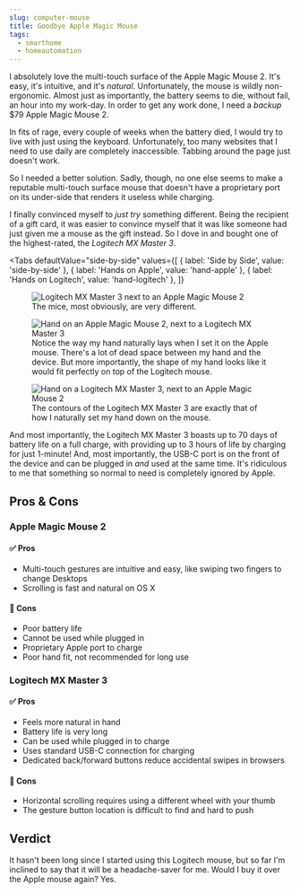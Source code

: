 ```yaml
---
slug: computer-mouse
title: Goodbye Apple Magic Mouse
tags:
  - smarthome
  - homeautomation
---
```



<!-- prettier-ignore-start -->
I absolutely love the multi-touch surface of the Apple Magic Mouse 2. It's easy, it's intuitive, and it's _natural_. Unfortunately, the mouse is wildly non-ergonomic. Almost just as importantly, the battery seems to die, without fail, an hour into my work-day. In order to get any work done, I need a _backup_ $79 Apple Magic Mouse 2.
<!-- prettier-ignore-end -->

In fits of rage, every couple of weeks when the battery died, I would try to live with just using the keyboard. Unfortunately, too many websites that I need to use daily are completely inaccessible. Tabbing around the page just doesn't work.

So I needed a better solution. Sadly, though, no one else seems to make a reputable multi-touch surface mouse that doesn't have a proprietary port on its under-side that renders it useless while charging.

<!-- truncate -->

I finally convinced myself to _just try_ something different. Being the recipient of a gift card, it was easier to convince myself that it was like someone had just given me a mouse as the gift instead. So I dove in and bought one of the highest-rated, the _Logitech MX Master 3_.

<Tabs
  defaultValue="side-by-side"
  values={[
    { label: 'Side by Side', value: 'side-by-side' },
    { label: 'Hands on Apple', value: 'hand-apple' },
    { label: 'Hands on Logitech', value: 'hand-logitech' },
  ]}
>
  <TabItem value="side-by-side">
    <figure>
      <Image img={require('../static/img/blog/mouse.jpg')} alt="Logitech MX Master 3 next to an Apple Magic Mouse 2" />
      <figcaption>The mice, most obviously, are very different.</figcaption>
    </figure>
  </TabItem>
  <TabItem value="hand-apple">
    <figure>
      <Image
        img={require('../static/img/blog/mouse-hand-apple.jpg')}
        alt="Hand on an Apple Magic Mouse 2, next to a Logitech MX Master 3"
      />
      <figcaption>
        Notice the way my hand naturally lays when I set it on the Apple mouse. There's a lot of dead space between my
        hand and the device. But more importantly, the shape of my hand looks like it would fit perfectly on top of the
        Logitech mouse.
      </figcaption>
    </figure>
  </TabItem>
  <TabItem value="hand-logitech">
    <figure>
      <Image
        img={require('../static/img/blog/mouse-hand-logi.jpg')}
        alt="Hand on a Logitech MX Master 3, next to an Apple Magic Mouse 2"
      />
      <figcaption>
        The contours of the Logitech MX Master 3 are exactly that of how I naturally set my hand down on the mouse.
      </figcaption>
    </figure>
  </TabItem>
</Tabs>

And most importantly, the Logitech MX Master 3 boasts up to 70 days of battery life on a full charge, with providing up to 3 hours of life by charging for just 1-minute! And, most importantly, the USB-C port is on the front of the device and can be plugged in _and_ used at the same time. It's ridiculous to me that something so normal to need is completely ignored by Apple.

## Pros & Cons

### Apple Magic Mouse 2

#### ✅ Pros

- Multi-touch gestures are intuitive and easy, like swiping two fingers to change Desktops
- Scrolling is fast and natural on OS X

#### 🚫 Cons

- Poor battery life
- Cannot be used while plugged in
- Proprietary Apple port to charge
- Poor hand fit, not recommended for long use

### Logitech MX Master 3

#### ✅ Pros

- Feels more natural in hand
- Battery life is very long
- Can be used while plugged in to charge
- Uses standard USB-C connection for charging
- Dedicated back/forward buttons reduce accidental swipes in browsers

#### 🚫 Cons

- Horizontal scrolling requires using a different wheel with your thumb
- The gesture button location is difficult to find and hard to push

## Verdict

It hasn't been long since I started using this Logitech mouse, but so far I'm inclined to say that it will be a headache-saver for me. Would I buy it over the Apple mouse again? Yes.
